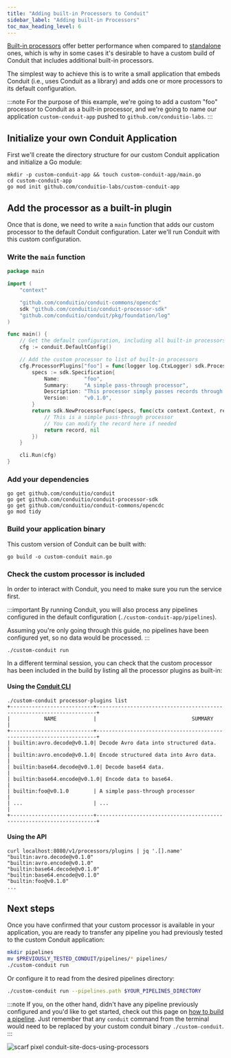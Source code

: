 ```yaml
---
title: "Adding built-in Processors to Conduit"
sidebar_label: "Adding built-in Processors"
toc_max_heading_level: 6
---
```


[Built-in processors](/docs/core-concepts#processor) offer better performance when compared to [standalone](/docs/developing/processors) ones,
which is why in some cases it's desirable to have a custom build of Conduit that
includes additional built-in processors.

The simplest way to achieve this is to write a small application that embeds
Conduit (i.e., uses Conduit as a library) and adds one or more processors to its
default configuration.

:::note
For the purpose of this example, we're going to add a custom "foo" processor to Conduit as a built-in processor, and we're going to name our application `custom-conduit-app` pushed to `github.com/conduitio-labs`.
:::

## Initialize your own Conduit Application

First we'll create the directory structure for our custom Conduit application and initialize a Go module:

```shell
mkdir -p custom-conduit-app && touch custom-conduit-app/main.go
cd custom-conduit-app
go mod init github.com/conduitio-labs/custom-conduit-app
```

## Add the processor as a built-in plugin

Once that is done, we need to write a `main` function that adds our custom processor to the default Conduit configuration. Later we'll run Conduit with this custom configuration.

### Write the `main` function

```go title="custom-conduit-app/main.go"
package main

import (
	"context"

	"github.com/conduitio/conduit-commons/opencdc"
	sdk "github.com/conduitio/conduit-processor-sdk"
	"github.com/conduitio/conduit/pkg/foundation/log"
)

func main() {
	// Get the default configuration, including all built-in processors
	cfg := conduit.DefaultConfig()

	// Add the custom processor to list of built-in processors
	cfg.ProcessorPlugins["foo"] = func(logger log.CtxLogger) sdk.Processor {
		specs := sdk.Specification{
			Name:        "foo",
			Summary:     "A simple pass-through processor",
			Description: "This processor simply passes records through without modification",
			Version:     "v0.1.0",
		}
		return sdk.NewProcessorFunc(specs, func(ctx context.Context, record opencdc.Record) (opencdc.Record, error) {
			// This is a simple pass-through processor
			// You can modify the record here if needed
			return record, nil
		})
	}

	cli.Run(cfg)
}
```

### Add your dependencies

```shell
go get github.com/conduitio/conduit
go get github.com/conduitio/conduit-processor-sdk
go get github.com/conduitio/conduit-commons/opencdc
go mod tidy
```

### Build your application binary

This custom version of Conduit can be built with:

```shell title="custom-conduit-app"
go build -o custom-conduit main.go
```

### Check the custom processor is included

In order to interact with Conduit, you need to make sure you run the service first.

:::important
By running Conduit, you will also process any pipelines configured in the default configuration (`./custom-conduit-app/pipelines`).

Assuming you're only going through this guide, no pipelines have been configured yet, so no data would be processed.
:::

```shell title="custom-conduit-app"
./custom-conduit run
```

In a different terminal session, you can check that the custom processor has been
included in the build by listing all the processor plugins as built-in:

#### Using the [Conduit CLI](/docs/cli)

```shell title="custom-conduit-app"
./custom-conduit processor-plugins list
+---------------------------+----------------------------------------------------------------------+
|           NAME            |                               SUMMARY                                |
+---------------------------+----------------------------------------------------------------------+
| builtin:avro.decode@v0.1.0| Decode Avro data into structured data.                               |
| builtin:avro.encode@v0.1.0| Encode structured data into Avro data.                               |
| builtin:base64.decode@v0.1.0| Decode base64 data.                                               |
| builtin:base64.encode@v0.1.0| Encode data to base64.                                            |
| builtin:foo@v0.1.0        | A simple pass-through processor                                      |
| ...                       | ...                                                                  |
+---------------------------+----------------------------------------------------------------------+
```

#### Using the API

```shell
curl localhost:8080/v1/processors/plugins | jq '.[].name'
"builtin:avro.decode@v0.1.0"
"builtin:avro.encode@v0.1.0"
"builtin:base64.decode@v0.1.0"
"builtin:base64.encode@v0.1.0"
"builtin:foo@v0.1.0"
...
```

## Next steps

Once you have confirmed that your custom processor is available in your application, you are ready to transfer any pipeline you had previously tested to the custom Conduit application:

```bash title="custom-conduit-app"
mkdir pipelines
mv $PREVIOUSLY_TESTED_CONDUIT/pipelines/* pipelines/
./custom-conduit run
```

Or configure it to read from the desired pipelines directory:

```bash title="custom-conduit-app"
./custom-conduit run --pipelines.path $YOUR_PIPELINES_DIRECTORY
```

:::note
If you, on the other hand, didn't have any pipeline previously configured and you'd like to get started, check out this page on [how to build a pipeline](/docs/getting-started#build-a-pipeline). Just remember that any `conduit` command from the terminal would need to be replaced by your custom conduit binary `./custom-conduit`.
:::

![scarf pixel conduit-site-docs-using-processors](https://static.scarf.sh/a.png?x-pxid=53743422-c614-4e45-acaa-f1f9f604321e)